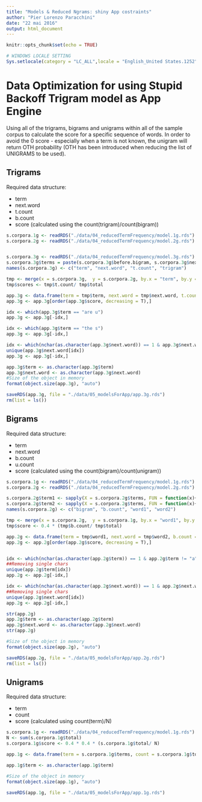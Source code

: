 ```yaml
---
title: "Models & Reduced Ngrams: shiny App costraints"
author: "Pier Lorenzo Paracchini"
date: "22 mai 2016"
output: html_document
---
```


```r
knitr::opts_chunk$set(echo = TRUE)

# WINDOWS LOCALE SETTING
Sys.setlocale(category = "LC_ALL",locale = "English_United States.1252")
```

# Data Optimization for using Stupid Backoff Trigram model as App Engine

Using all of the trigrams, bigrams and unigrams within all of the sample corpus to calculate the score for a specific sequence of words. In order to avoid the 0 score - especially when a term is not known, the unigram will return OTH probability (OTH has been introduced when reducing the list of UNIGRAMS to be used).

## Trigrams

Required data structure:

* term
* next.word
* t.count
* b.count
* score (calculated using the count(trigram)/count(bigram))


```r
s.corpora.1g <- readRDS("./data/04_reducedTermFrequency/model.1g.rds")
s.corpora.2g <- readRDS("./data/04_reducedTermFrequency/model.2g.rds")


s.corpora.3g <- readRDS("./data/04_reducedTermFrequency/model.3g.rds")
s.corpora.3g$terms = paste(s.corpora.3g$before.bigram, s.corpora.3g$next.word)
names(s.corpora.3g) <- c("term", "next.word", "t.count", "trigram")

tmp <- merge(x = s.corpora.3g,  y = s.corpora.2g, by.x = "term", by.y = "terms", all.x = T)
tmp$scores <- tmp$t.count/ tmp$total

app.3g <- data.frame(term = tmp$term, next.word = tmp$next.word, t.count = tmp$t.count, b.count = tmp$total, score = tmp$scores)
app.3g <- app.3g[order(app.3g$score, decreasing = T),]

idx <- which(app.3g$term == "are u")
app.3g <- app.3g[-idx,]

idx <- which(app.3g$term == "the s")
app.3g <- app.3g[-idx,]

idx <- which(nchar(as.character(app.3g$next.word)) == 1 & app.3g$next.word != "a" & app.3g$next.word != "i")
unique(app.3g$next.word[idx])
app.3g <- app.3g[-idx,]

app.3g$term <- as.character(app.3g$term)
app.3g$next.word <- as.character(app.3g$next.word)
#Size of the object in memory
format(object.size(app.3g), "auto")

saveRDS(app.3g, file = "./data/05_modelsForApp/app.3g.rds")
rm(list = ls())
```

## Bigrams

Required data structure:

* term
* next.word
* b.count
* u.count
* score (calculated using the count(bigram)/count(unigram))


```r
s.corpora.1g <- readRDS("./data/04_reducedTermFrequency/model.1g.rds")
s.corpora.2g <- readRDS("./data/04_reducedTermFrequency/model.2g.rds")

s.corpora.2g$term1 <- sapply(X = s.corpora.2g$terms, FUN = function(x){unlist(strsplit(x, " "))[1]})
s.corpora.2g$term2 <- sapply(X = s.corpora.2g$terms, FUN = function(x){unlist(strsplit(x, " "))[2]})
names(s.corpora.2g) <- c("bigram", "b.count", "word1", "word2")

tmp <- merge(x = s.corpora.2g,  y = s.corpora.1g, by.x = "word1", by.y = "terms", all.x = T)
tmp$score <- 0.4 * (tmp$b.count/ tmp$total)

app.2g <- data.frame(term = tmp$word1, next.word = tmp$word2, b.count = tmp$b.count, u.count = tmp$total, score = tmp$score)
app.2g <- app.2g[order(app.2g$score, decreasing = T),]


idx <- which(nchar(as.character(app.2g$term)) == 1 & app.2g$term != "a" & app.2g$term != "i")
##Removing single chars
unique(app.2g$term[idx])
app.2g <- app.2g[-idx,]

idx <- which(nchar(as.character(app.2g$next.word)) == 1 & app.2g$next.word != "a" & app.2g$next.word != "i")
##Removing single chars
unique(app.2g$next.word[idx])
app.2g <- app.2g[-idx,]

str(app.2g)
app.2g$term <- as.character(app.2g$term)
app.2g$next.word <- as.character(app.2g$next.word)
str(app.2g)

#Size of the object in memory
format(object.size(app.2g), "auto")

saveRDS(app.2g, file = "./data/05_modelsForApp/app.2g.rds")
rm(list = ls())
```

## Unigrams

Required data structure:

* term
* count
* score (calculated using count(term)/N)


```r
s.corpora.1g <- readRDS("./data/04_reducedTermFrequency/model.1g.rds")
N <- sum(s.corpora.1g$total)
s.corpora.1g$score <- 0.4 * 0.4 * (s.corpora.1g$total/ N)

app.1g <- data.frame(term = s.corpora.1g$terms, count = s.corpora.1g$total, score = s.corpora.1g$score)

app.1g$term <- as.character(app.1g$term)

#Size of the object in memory
format(object.size(app.1g), "auto")

saveRDS(app.1g, file = "./data/05_modelsForApp/app.1g.rds")
```
